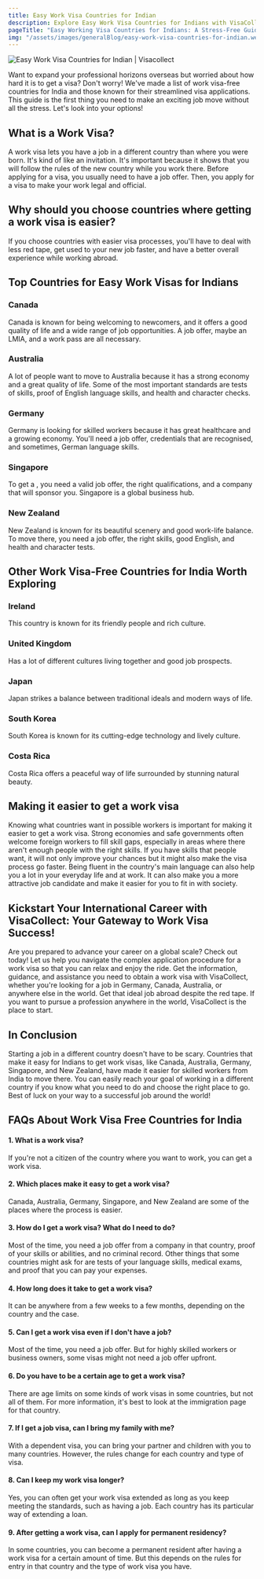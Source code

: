 ```yaml
---
title: Easy Work Visa Countries for Indian
description: Explore Easy Work Visa Countries for Indians with VisaCollect! In this blog, we've listed a few of the easiest visas to obtain for work.
pageTitle: "Easy Working Visa Countries for Indians: A Stress-Free Guide to Your Career Abroad"
img: "/assets/images/generalBlog/easy-work-visa-countries-for-indian.webp"
---
```


<BlogContentHero className="mt-0">
    <img
        src="/assets/images/generalBlog/easy-work-visa-countries-for-indian.webp"
        alt="Easy Work Visa Countries for Indian | Visacollect"
    />
</BlogContentHero>

Want to expand your professional horizons overseas but worried about how hard it is to get a visa? Don't worry! We've made a list of work visa-free countries for India and those known for their streamlined visa applications. This guide is the first thing you need to make an exciting job move without all the stress. Let's look into your options!

## What is a Work Visa?

A work visa lets you have a job in a different country than where you were born. It's kind of like an invitation. It's important because it shows that you will follow the rules of the new country while you work there. Before applying for a visa, you usually need to have a job offer. Then, you apply for a visa to make your work legal and official.

## Why should you choose countries where getting a work visa is easier?

If you choose countries with easier visa processes, you'll have to deal with less red tape, get used to your new job faster, and have a better overall experience while working abroad.

## Top Countries for Easy Work Visas for Indians

### Canada

Canada is known for being welcoming to newcomers, and it offers a good quality of life and a wide range of job opportunities. A job offer, maybe an LMIA, and a work pass are all necessary.

### Australia

A lot of people want to move to Australia because it has a strong economy and a great quality of life. Some of the most important standards are tests of skills, proof of English language skills, and health and character checks.

### Germany

Germany is looking for skilled workers because it has great healthcare and a growing economy. You'll need a job offer, credentials that are recognised, and sometimes, German language skills.

### Singapore

To get a <LinkText href="/sg" text="work visa"/>, you need a valid job offer, the right qualifications, and a company that will sponsor you. Singapore is a global business hub.

### New Zealand

New Zealand is known for its beautiful scenery and good work-life balance. To move there, you need a job offer, the right skills, good English, and health and character tests.

## Other Work Visa-Free Countries for India Worth Exploring

### Ireland

This country is known for its friendly people and rich culture.

### United Kingdom

Has a lot of different cultures living together and good job prospects.

### Japan

Japan strikes a balance between traditional ideals and modern ways of life.

### South Korea

South Korea is known for its cutting-edge technology and lively culture.

### Costa Rica

Costa Rica offers a peaceful way of life surrounded by stunning natural beauty.

## Making it easier to get a work visa

Knowing what countries want in possible workers is important for making it easier to get a work visa. Strong economies and safe governments often welcome foreign workers to fill skill gaps, especially in areas where there aren't enough people with the right skills. If you have skills that people want, it will not only improve your chances but it might also make the visa process go faster. Being fluent in the country's main language can also help you a lot in your everyday life and at work. It can also make you a more attractive job candidate and make it easier for you to fit in with society.

## Kickstart Your International Career with VisaCollect: Your Gateway to Work Visa Success!

Are you prepared to advance your career on a global scale? Check out <LinkText href="/sg" text="VisaCollect"/> today! Let us help you navigate the complex application procedure for a work visa so that you can relax and enjoy the ride. Get the information, guidance, and assistance you need to obtain a work visa with VisaCollect, whether you're looking for a job in Germany, Canada, Australia, or anywhere else in the world. Get that ideal job abroad despite the red tape. If you want to pursue a profession anywhere in the world, VisaCollect is the place to start.

## In Conclusion

Starting a job in a different country doesn't have to be scary. Countries that make it easy for Indians to get work visas, like Canada, Australia, Germany, Singapore, and New Zealand, have made it easier for skilled workers from India to move there. You can easily reach your goal of working in a different country if you know what you need to do and choose the right place to go. Best of luck on your way to a successful job around the world!

## FAQs About Work Visa Free Countries for India

#### 1. What is a work visa?

If you're not a citizen of the country where you want to work, you can get a work visa.

#### 2. Which places make it easy to get a work visa?

Canada, Australia, Germany, Singapore, and New Zealand are some of the places where the process is easier.

#### 3. How do I get a work visa? What do I need to do?

Most of the time, you need a job offer from a company in that country, proof of your skills or abilities, and no criminal record. Other things that some countries might ask for are tests of your language skills, medical exams, and proof that you can pay your expenses.

#### 4. How long does it take to get a work visa?

It can be anywhere from a few weeks to a few months, depending on the country and the case.

#### 5. Can I get a work visa even if I don't have a job?

Most of the time, you need a job offer. But for highly skilled workers or business owners, some visas might not need a job offer upfront.

#### 6. Do you have to be a certain age to get a work visa?

There are age limits on some kinds of work visas in some countries, but not all of them. For more information, it's best to look at the immigration page for that country.

#### 7. If I get a job visa, can I bring my family with me?

With a dependent visa, you can bring your partner and children with you to many countries. However, the rules change for each country and type of visa.

#### 8. Can I keep my work visa longer?

Yes, you can often get your work visa extended as long as you keep meeting the standards, such as having a job. Each country has its particular way of extending a loan.

#### 9. After getting a work visa, can I apply for permanent residency?

In some countries, you can become a permanent resident after having a work visa for a certain amount of time. But this depends on the rules for entry in that country and the type of work visa you have.
